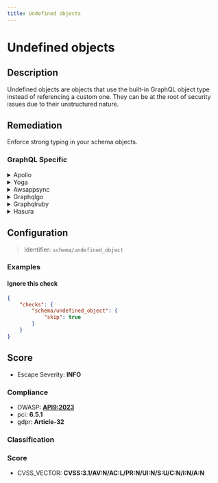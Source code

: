 ```yaml
---
title: Undefined objects
---
```


# Undefined objects

## Description

Undefined objects are objects that use the built-in GraphQL object type instead of referencing a custom one.
They can be at the root of security issues due to their unstructured nature.


## Remediation

Enforce strong typing in your schema objects.



### GraphQL Specific

<details>
    <summary>Apollo</summary>

Ensure that all types in your Apollo GraphQL schema are explicitly defined. Avoid using the generic GraphQLObjectType without proper field definitions to prevent unstructured data vulnerabilities.

</details>

<details>
    <summary>Yoga</summary>

Define all object types explicitly in your GraphQL Yoga schema to avoid security issues related to unstructured data.

</details>

<details>
    <summary>Awsappsync</summary>

Use AWS AppSync's schema definition language to define your types explicitly, and avoid using undefined objects to maintain structured data.

</details>

<details>
    <summary>Graphqlgo</summary>

In your Go application using GraphQL, define all types explicitly and avoid using undefined objects to ensure data integrity.

</details>

<details>
    <summary>Graphqlruby</summary>

In GraphQL-Ruby, define your types explicitly using Ruby classes to avoid the use of undefined objects and ensure data structure.

</details>

<details>
    <summary>Hasura</summary>

When using Hasura, ensure that all GraphQL types are explicitly defined in your schema, and avoid using undefined objects to prevent security vulnerabilities.

</details>

## Configuration

> Identifier: `schema/undefined_object`



### Examples



#### Ignore this check

```json
{
    "checks": {
        "schema/undefined_object": {
            "skip": true
        }
    }
}
```




## Score

- Escape Severity: **<span className="info-severityom">INFO</span>**

### Compliance

- OWASP: **[API9:2023](https://github.com/OWASP/API-Security/blob/master/editions/2023/en/0xa9-improper-inventory-management.md)**
- pci: **6.5.1**
- gdpr: **Article-32**






### Classification






### Score

- CVSS_VECTOR: **CVSS:3.1/AV:N/AC:L/PR:N/UI:N/S:U/C:N/I:N/A:N**


